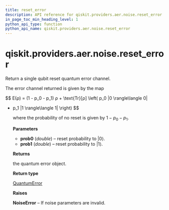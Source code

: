```yaml
---
title: reset_error
description: API reference for qiskit.providers.aer.noise.reset_error
in_page_toc_min_heading_level: 1
python_api_type: function
python_api_name: qiskit.providers.aer.noise.reset_error
---
```


# qiskit.providers.aer.noise.reset\_error

<Function id="qiskit.providers.aer.noise.reset_error" name="reset_error" isDedicatedPage={true} github="https://github.com/qiskit/qiskit-aer/tree/stable/0.8/qiskit/providers/aer/noise/errors/standard_errors.py" signature="reset_error(prob0, prob1=0)">
  Return a single qubit reset quantum error channel.

  The error channel returned is given by the map

$$
E(ρ) = (1 - p_0 - p_1) ρ + \text{Tr}[ρ] \left(
p_0 |0 \rangle\langle 0|
+ p_1 |1 \rangle\langle 1| \right)
$$

  where the probability of no reset is given by $1 - p_0 - p_1$.

  **Parameters**

  *   **prob0** (*double*) – reset probability to $|0\rangle$.
  *   **prob1** (*double*) – reset probability to $|1\rangle$.

  **Returns**

  the quantum error object.

  **Return type**

  [QuantumError](qiskit.providers.aer.noise.QuantumError "qiskit.providers.aer.noise.QuantumError")

  **Raises**

  **NoiseError** – If noise parameters are invalid.
</Function>

